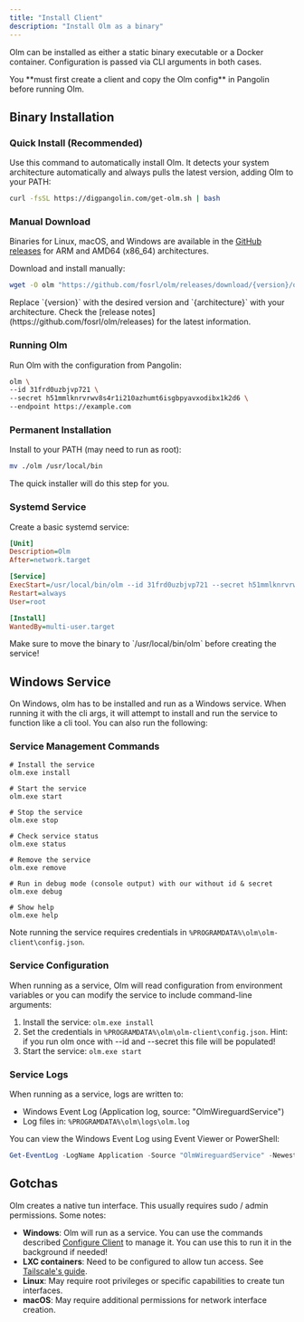 ```yaml
---
title: "Install Client"
description: "Install Olm as a binary"
---
```


Olm can be installed as either a static binary executable or a Docker container. Configuration is passed via CLI arguments in both cases.

<Warning>
You **must first create a client and copy the Olm config** in Pangolin before running Olm.
</Warning>

## Binary Installation

### Quick Install (Recommended)

Use this command to automatically install Olm. It detects your system architecture automatically and always pulls the latest version, adding Olm to your PATH:

```bash
curl -fsSL https://digpangolin.com/get-olm.sh | bash
```

### Manual Download

Binaries for Linux, macOS, and Windows are available in the [GitHub releases](https://github.com/fosrl/olm/releases) for ARM and AMD64 (x86_64) architectures.

Download and install manually:

```bash
wget -O olm "https://github.com/fosrl/olm/releases/download/{version}/olm_{architecture}" && chmod +x ./olm
```

<Note>
Replace `{version}` with the desired version and `{architecture}` with your architecture. Check the [release notes](https://github.com/fosrl/olm/releases) for the latest information.
</Note>

### Running Olm

Run Olm with the configuration from Pangolin:

```bash
olm \
--id 31frd0uzbjvp721 \
--secret h51mmlknrvrwv8s4r1i210azhumt6isgbpyavxodibx1k2d6 \
--endpoint https://example.com
```

### Permanent Installation

Install to your PATH (may need to run as root):

```bash
mv ./olm /usr/local/bin
```

<Note>
The quick installer will do this step for you.
</Note>

### Systemd Service

Create a basic systemd service:

```ini title="/etc/systemd/system/olm.service"
[Unit]
Description=Olm
After=network.target

[Service]
ExecStart=/usr/local/bin/olm --id 31frd0uzbjvp721 --secret h51mmlknrvrwv8s4r1i210azhumt6isgbpyavxodibx1k2d6 --endpoint https://example.com
Restart=always
User=root

[Install]
WantedBy=multi-user.target
```

<Warning>
Make sure to move the binary to `/usr/local/bin/olm` before creating the service!
</Warning>

## Windows Service

On Windows, olm has to be installed and run as a Windows service. When running it with the cli args, it will attempt to install and run the service to function like a cli tool. You can also run the following:

### Service Management Commands

```
# Install the service
olm.exe install

# Start the service
olm.exe start

# Stop the service
olm.exe stop

# Check service status
olm.exe status

# Remove the service
olm.exe remove

# Run in debug mode (console output) with our without id & secret
olm.exe debug

# Show help
olm.exe help
```

Note running the service requires credentials in `%PROGRAMDATA%\olm\olm-client\config.json`.

### Service Configuration

When running as a service, Olm will read configuration from environment variables or you can modify the service to include command-line arguments:

1. Install the service: `olm.exe install`
2. Set the credentials in `%PROGRAMDATA%\olm\olm-client\config.json`. Hint: if you run olm once with --id and --secret this file will be populated! 
3. Start the service: `olm.exe start`

### Service Logs

When running as a service, logs are written to:

-   Windows Event Log (Application log, source: "OlmWireguardService")
-   Log files in: `%PROGRAMDATA%\olm\logs\olm.log`

You can view the Windows Event Log using Event Viewer or PowerShell:

```powershell
Get-EventLog -LogName Application -Source "OlmWireguardService" -Newest 10
```

## Gotchas

Olm creates a native tun interface. This usually requires sudo / admin permissions. Some notes:

- **Windows**: Olm will run as a service. You can use the commands described [Configure Client](/manage/clients/configure-client) to manage it. You can use this to run it in the background if needed!
- **LXC containers**: Need to be configured to allow tun access. See [Tailscale's guide](https://tailscale.com/kb/1130/lxc-unprivileged).
- **Linux**: May require root privileges or specific capabilities to create tun interfaces.
- **macOS**: May require additional permissions for network interface creation.
